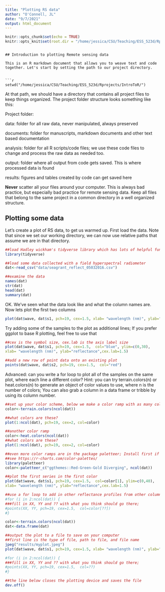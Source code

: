 ```yaml
---
title: "Plotting RS data"
author: "O'Connell, JL"
date: "9/7/2021"
output: html_document
---
```


```r
knitr::opts_chunk$set(echo = TRUE)
knitr::opts_knit$set(root.dir = "/home/jessica/CSU/Teaching/ESS_523d/Rprojects/IntroToR/")
```

```

## Introduction to plotting Remote sensing data

This is an R markdown document that allows you to weave text and code together. Let's start by setting the path to our project directory. 


```r
setwd("/home/jessica/CSU/Teaching/ESS_523d/Rprojects/IntroToR/")
```

At that path, we should have a directory that contains all project files to keep things organized. The project folder structure looks something like this:

Project folder:

data: folder for all raw data, never manipulated, always preserved

documents: folder for manuscripts, markdown documents and other text based documentation

analysis: folder for all R scripts/code files; we use these code files to change and process the raw data as needed too.

output: folder where all output from code gets saved. This is where processed data is found

results: figures and tables created by code can get saved here

**Never** scatter all your files around your computer. This is always bad practice, but especially bad practice for remote sensing data. Keep all files that belong to the same project in a common directory in a well organized structure. 

## Plotting some data

Let's create a plot of RS data, to get us warmed up. First load the data. Note that since we set our working directory, we can now use relative paths that assume we are in that directory.

```r
##load Hadley wickham's tidyverse library which has lots of helpful functions. See the R for data science book in your syllabus. 
library(tidyverse)

##load some data collected with a field hyperspectral radiometer
dat<-read_csv("data/seagrant_reflect_05032016.csv")

##examine the data
names(dat)
str(dat)
head(dat)
summary(dat)
```

OK. We've seen what the data look like and what the column names are. Now lets plot the first two columns

```r

plot(dat$wave, dat$s1, pch=19, cex=1.5, xlab= "wavelength (nm)", ylab="reflectance", col="blue")

```


Try adding some of the samples to the plot as additional lines; If you prefer ggplot to base R plotting, feel free to use that

```r

##cex is the symbol size, cex.lab is the axis label size
plot(dat$wave, dat$s1, pch=19, cex=1.5,  col="blue", ylim=c(0,30),
xlab= "wavelength (nm)", ylab="reflectance",cex.lab=1.5)

##add a new row of point data onto an existing plot
points(dat$wave, dat$s2, pch=19, cex=1.5,  col="red")

```

Advanced: can you write a for loop to plot all of the samples on the same plot, where each line a different color? Hint: you can try terrain.colors(n) or heat.colors(n) to generate an object of color values to use, where n is the number of colors; You can also grab a column in a data frame or tribble by using its column number.



```r

##set up your color scheme, below we make a color ramp with as many columns as our data
color<-terrain.colors(ncol(dat))

##what colors are these?
plot(1:ncol(dat), pch=19, cex=2, col=color)

##another color ramp
color<-heat.colors(ncol(dat))
##what colors are these?
plot(1:ncol(dat), pch=19, cex=2, col=color)

##even more color ramps are in the package paletteer; Install first if you need to
##see https://r-charts.com/color-palettes/
library(paletteer)
color<-paletteer_c("ggthemes::Red-Green-Gold Diverging", ncol(dat)) 

##plot the first series in the first color
plot(dat$wave, dat$s1, pch=19, cex=1.5,  col=color[1], ylim=c(0,40),
xlab= "wavelength (nm)", ylab="reflectance",cex.lab=1.5)

##use a for loop to add in other reflectance profiles from other columns, plotted in new colors
#for (i in 2:ncol(dat)) {
###fill in XX, YY and ?? with what you think should go there; 
#points(XX, YY, pch=19, cex=1.5,  col=color[??])
#}

```



```r
color<-terrain.colors(ncol(dat))
dat<-data.frame(dat)

##output the plot to a file to save on your computer
##first line is the type of file, path to file, and file name
jpeg("results/myplot.jpeg")
plot(dat$wave, dat$s1, pch=19, cex=1.5, xlab= "wavelength (nm)", ylab="reflectance", col=color[1], ylim=c(0,40), cex.lab=1.5)

#for (i in 2:ncol(dat)) {
###fill in XX, YY and ?? with what you think should go there; 
#points(XX, YY, pch=19, cex=1.5,  col=??)
#}

##the line below closes the plotting device and saves the file
dev.off()



```